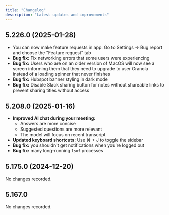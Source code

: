```yaml
---
title: "Changelog"
description: "Latest updates and improvements"
---
```


## 5.226.0 (2025-01-28)

* You can now make feature requests in app. Go to Settings -> Bug report and choose the "Feature request" tab
* **Bug fix:** Fix networking errors that some users were experiencing
* **Bug fix:** Users who are on an older version of MacOS will now see a screen informing them that they need to upgrade to user Granola instead of a loading spinner that never finishes
* **Bug fix:** Hubspot banner styling in dark mode
* **Bug fix:** Disable Slack sharing button for notes without shareable links to prevent sharing titles without access

## 5.208.0 (2025-01-16)

* **Improved AI chat during your meeting:**
  * Answers are more concise
  * Suggested questions are more relevant
  * The model will focus on recent transcript
* **Updated keyboard shortcuts:** Use ⌘ + J to toggle the sidebar
* **Bug fix:** you shouldn't get notifications when you're logged out
* **Bug fix:** many long-running `lsof` processes

## 5.175.0 (2024-12-20)

No changes recorded.

## 5.167.0

No changes recorded. 